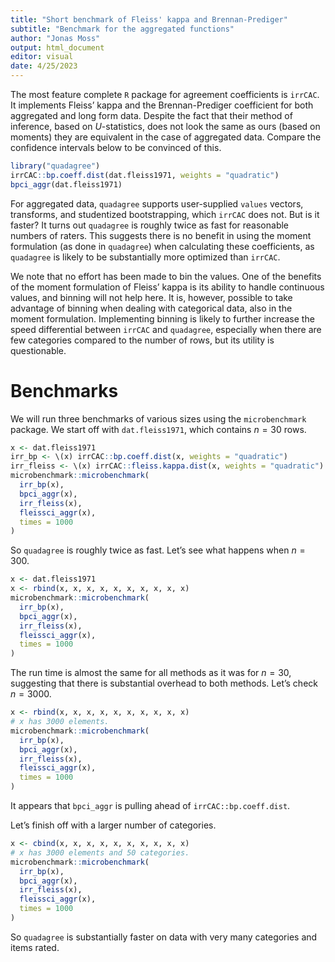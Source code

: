 ```yaml
---
title: "Short benchmark of Fleiss' kappa and Brennan-Prediger"
subtitle: "Benchmark for the aggregated functions"
author: "Jonas Moss"
output: html_document
editor: visual
date: 4/25/2023
---
```


The most feature complete `R` package for agreement coefficients is `irrCAC`. It implements Fleiss' kappa and the Brennan-Prediger coefficient for both aggregated and long form data. Despite the fact that their method of inference, based on $U$-statistics, does not look the same as ours (based on moments) they are equivalent in the case of aggregated data. Compare the confidence intervals below to be convinced of this.

```r
library("quadagree")
irrCAC::bp.coeff.dist(dat.fleiss1971, weights = "quadratic")
bpci_aggr(dat.fleiss1971)
```

For aggregated data, `quadagree` supports user-supplied `values` vectors, transforms, and studentized bootstrapping, which `irrCAC` does not. But is it faster? It turns out `quadagree` is roughly twice as fast for reasonable numbers of raters. This suggests there is no benefit in using the moment formulation (as done in `quadagree`) when calculating these coefficients, as `quadagree` is likely to be substantially more optimized than `irrCAC`.

We note that no effort has been made to bin the values. One of the benefits of the moment formulation of Fleiss' kappa is its ability to handle continuous values, and binning will not help here. It is, however, possible to take advantage of binning when dealing with categorical data, also in the moment formulation. Implementing binning is likely to further increase the speed differential between `irrCAC` and `quadagree`, especially when there are few categories compared to the number of rows, but its utility is questionable.

# Benchmarks

We will run three benchmarks of various sizes using the `microbenchmark` package. We start off with `dat.fleiss1971`, which contains $n=30$ rows.

```r
x <- dat.fleiss1971
irr_bp <- \(x) irrCAC::bp.coeff.dist(x, weights = "quadratic")
irr_fleiss <- \(x) irrCAC::fleiss.kappa.dist(x, weights = "quadratic")
microbenchmark::microbenchmark(
  irr_bp(x),
  bpci_aggr(x),
  irr_fleiss(x),
  fleissci_aggr(x),
  times = 1000
)
```

So `quadagree` is roughly twice as fast. Let's see what happens when $n=300$.

```r
x <- dat.fleiss1971
x <- rbind(x, x, x, x, x, x, x, x, x, x)
microbenchmark::microbenchmark(
  irr_bp(x),
  bpci_aggr(x),
  irr_fleiss(x),
  fleissci_aggr(x),
  times = 1000
)
```

The run time is almost the same for all methods as it was for $n=30$, suggesting that there is substantial overhead to both methods. Let's check $n=3000$.

```r
x <- rbind(x, x, x, x, x, x, x, x, x, x)
# x has 3000 elements.
microbenchmark::microbenchmark(
  irr_bp(x),
  bpci_aggr(x),
  irr_fleiss(x),
  fleissci_aggr(x),
  times = 1000
)
```

It appears that `bpci_aggr` is pulling ahead of `irrCAC::bp.coeff.dist`.

Let's finish off with a larger number of categories.

```r
x <- cbind(x, x, x, x, x, x, x, x, x, x)
# x has 3000 elements and 50 categories.
microbenchmark::microbenchmark(
  irr_bp(x),
  bpci_aggr(x),
  irr_fleiss(x),
  fleissci_aggr(x),
  times = 1000
)
```

So `quadagree` is substantially faster on data with very many categories and items rated.
